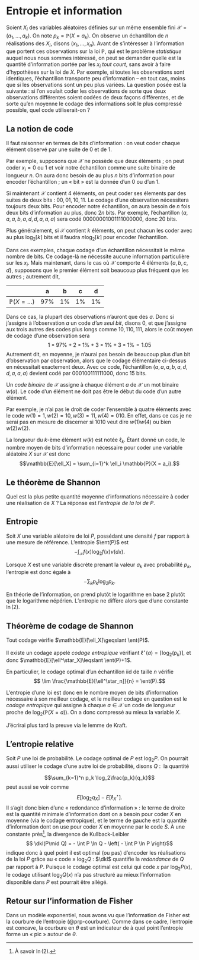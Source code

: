 # Entropie et information


Soient $X_i$ des variables aléatoires définies sur un même ensemble fini $\mathcal{X} = (a_1, \dotsc, a_k)$. On note $p_k = \mathbb{P}(X = a_k)$. On observe un échantillon de $n$ réalisations des $X_i$, disons $(x_1, \dotsc, x_n)$. Avant de s'intéresser à l'information que portent ces observations sur la loi $\mathbb{P}$, qui est le problème *statistique* auquel nous nous sommes intéressé, on peut se demander quelle est la quantité d'information portée par les $x_i$ *tout court*, sans avoir à faire d'hypothèses sur la loi de $X$. Par exemple, si toutes les observations sont identiques, l'échantillon transporte peu d'information -- en tout cas, moins que si les observations sont un peu plus variées. La question posée est la suivante : si l'on voulait coder les observations de sorte que deux observations différentes soient codées de deux façons différentes, et de sorte qu'en moyenne le codage des informations soit le plus compressé possible, quel code utiliserait-on ?

## La notion de code 

Il faut raisonner en termes de bits d'information : on veut coder chaque élément observé par une suite de 0 et de 1. 

Par exemple, supposons que $\mathcal{X}$ ne possède que deux éléments ; on peut coder $x_i=0$ ou $1$ et voir notre échantillon comme une suite binaire de longueur $n$. On aura donc besoin de au plus $n$ bits d'information pour encoder l'échantillon ; un « bit » est la donnée d'un 0 ou d'un 1. 

Si maintenant $\mathcal{X}$ contient 4 éléments, on peut coder ses élements par des suites de deux bits : $00,01,10, 11$. Le codage d'une observation nécessitera toujours deux bits. Pour encoder notre échantillon, on aura besoin de $n$ fois deux bits d'information au plus, donc $2n$ bits. Par exemple, l'échantillon $(a,a,a,b,a,d,d,a,a,a)$ sera codé $00000001001111000000$, donc 20 bits. 

Plus généralement, si $\mathcal{X}$ contient $k$ éléments, on peut chacun les coder avec au plus $\log_2\lceil k \rceil$ bits et il faudra $n\log_2\lceil k \rceil$ pour encoder l'échantillon. 

Dans ces exemples, chaque codage d'un échantillon nécessitait le même nombre de bits. Ce codage-là ne nécessite aucune information particulière sur les $x_i$. Mais maintenant, dans le cas où $\mathcal{X}$ comporte 4 éléments $\{a,b,c,d\}$, supposons que le premier élément soit beaucoup plus fréquent que les autres ; autrement dit, 

|  | a | b | c | d |
|---------|:-:|:-:|:-:|:-:|
| $\mathbb{P}(X = …)$      | 97\%   |    1\% |   1\%   | 1\% |

Dans ce cas, la plupart des observations n'auront que des $a$. Donc si j'assigne à l'observation $a$ un code *d'un seul bit*, disons 0, et que j'assigne aux trois autres des codes plus longs comme $10, 110, 111$, alors le coût moyen de codage d'une observation sera 
$$ 1\times 97\% + 2\times 1\% + 3 \times 1\% + 3\times 1\% = 1.05$$
Autrement dit, en moyenne, je n'aurai pas besoin de beaucoup plus d'un bit d'observation par observation, alors que le codage élémentaire ci-dessus en nécessitait exactement deux. Avec ce code, l'échantillon $(a,a,a,b,a,d,d,a,a,a)$ devient codé par $000100111111000$, donc 15 bits. 



:::{#def-code}

Un *code binaire* de $\mathcal{X}$ assigne à chaque élément $a$ de $\mathcal{X}$ un mot binaire $w(a)$. Le code d'un élément ne doit pas être le début du code d'un autre élément. 

:::

Par exemple, je n'ai pas le droit de coder l'ensemble à quatre éléments avec le code $w(1)=1, w(2)=10, w(3)=11, w(4)=010$. En effet, dans ce cas je ne serai pas en mesure de discerner si $1010$ veut dire $w(1)w(4)$ ou bien $w(2)w(2)$. 

La longueur du $k$-ème élément $w(k)$ est notée $\ell_k$. Étant donné un code, le nombre moyen de bits d'information nécessaire pour coder une variable aléatoire $X$ sur $\mathcal{X}$ est donc 
$$\mathbb{E}[\ell_X] = \sum_{i=1}^k \ell_i \mathbb{P}(X = a_i).$$


## Le théorème de Shannon

Quel est la plus petite quantité moyenne d'informations nécessaire à coder une réalisation de $X$ ? La réponse est *l'entropie de la loi de $P$*. 

:::{#def-entropie}

## Entropie

Soit $X$ une variable aléatoire de loi $P$, possédant une densité $f$ par rapport à une mesure de référence. L'entropie $\ent(P)$ est 
$$ - \int_{\mathcal{X}}f(x)\log_2 f(x)\nu(dx).$$

:::

Lorsque $X$ est une variable discrète prenant la valeur $a_k$ avec probabilité $p_k$, l'entropie est donc égale à 
$$ -\sum_{k} p_k \log_2 p_k.$$


En théorie de l'information, on prend plutôt le logarithme en base 2 plutôt que le logarithme népérien. L'entropie ne diffère alors que d'une constante $\ln(2)$. 

:::{#thm-shannon}

## Théorème de codage de Shannon

Tout codage vérifie $\mathbb{E}[\ell_X]\geqslant \ent(P)$. 

Il existe un codage appelé *codage entropique* vérifiant $\ell^\star(a)=\lceil \log_2(p_k)\rceil$, et donc $\mathbb{E}[\ell^\star_X]\leqslant \ent(P)+1$. 

:::

En particulier, le codage optimal d'un échantillon iid de taille $n$ vérifie 
$$ \lim \frac{\mathbb{E}[\ell^\star_n]}{n} = \ent(P).$$

L'entropie d'une loi est donc en le nombre moyen de bits d'information nécessaire à son meilleur codage, et le meilleur codage en question est le *codage entropique* qui assigne à chaque $a \in \mathcal{X}$ un code de longueur proche de $\log_2(\mathbb{P}(X=a))$. On a donc compressé au mieux la variable $X$. 

:::{.proof} 

J'écrirai plus tard la preuve via le lemme de Kraft. 

:::

## L'entropie relative

Soit $P$ une loi de probabilité. Le codage optimal de $P$ est $\log_2 P$. On pourrait aussi utiliser le codage d'une autre loi de probabilité, disons $Q$ : 
la quantité 

$$\sum_{k=1}^n p_k \log_2\frac{p_k}{q_k}$$
peut aussi se voir comme 
$$E[\log_2 q_X] - E[\ell_X^\star].$$
Il s'agit donc bien d'une « redondance d'information » : le terme de droite est la quantité minimale d'information dont on a besoin pour coder $X$ en moyenne (via le codage entropique), et le terme de gauche est la quantité d'information dont on use pour coder $X$ en moyenne par le code $S$. À une constante près^[À savoir $\ln(2)$.], la divergence de Kullback-Leibler
$$ \dkl(P\mid Q) =  - \int P \ln Q - \left( - \int P \ln P \right)$$
indique donc à quel point il est optimal (ou pas) d'encoder les réalisations de la loi $P$ grâce au « code » $\log_2 Q$ :  $\dkl$ quantifie la *redondance* de $Q$ par rapport à $P$. Puisque le codage optimal est celui qui code $x$ par $\log_2 P(x)$, le codage utilisant $\log_2 Q(x)$ n'a pas structuré au mieux l'information disponible dans $P$ est pourrait être allégé. 

## Retour sur l'information de Fisher

Dans un modèle exponentiel, nous avons vu que l'information de Fisher est la courbure de l'entropie (@prp-courbure). Comme dans ce cadre, l'entropie est concave, la courbure en $\theta$ est un indicateur de à quel point l'entropie forme un « pic » autour de $\theta$. 